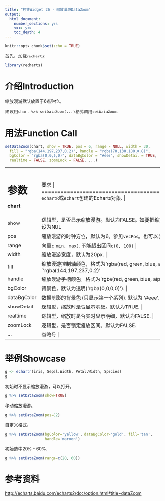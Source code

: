 ```yaml
---
title: "控件Widget 26 - 缩放漫游DataZoom"
output: 
  html_document: 
    number_sections: yes
    toc: yes
    toc_depth: 4
---
```


```r
knitr::opts_chunk$set(echo = TRUE)
```

首先，加载`recharts`:
```r
library(recharts)
```

# 介绍Introduction

缩放漫游默认放置于6点钟位。

建议用`chart %>% setDataZoom(...)`格式调用`setDataZoom`.

# 用法Function Call

```r
setDataZoom(chart, show = TRUE, pos = 6, range = NULL, width = 30,
  fill = "rgba(144,197,237,0.2)", handle = "rgba(70,130,180,0.8)",
  bgColor = "rgba(0,0,0,0)", dataBgColor = "#eee", showDetail = TRUE,
  realtime = FALSE, zoomLock = FALSE, ...)
```

+-------------+----------------------------------------------------------------+
|   参数      |  要求                                               |
+=============+================================================================+
| **chart**   | `echartR`或`echart`创建的Echarts对象.  |
+-------------+----------------------------------------------------------------+
| show        | 逻辑型，是否显示缩放漫游。默认为FALSE。如要把缩放漫游部件整体从Echarts对象中移除，设为NULL. |
+-------------+----------------------------------------------------------------+
| pos         | 缩放漫游的时钟方位，默认为6，参见`vecPos`。也可以自定义方位向量`c(x, y, orient)`. |
+-------------+----------------------------------------------------------------+
| range       | 向量`c(min, max)`. 不能超出区间`c(0, 100)` |
+-------------+----------------------------------------------------------------+
| width       | 缩放漫游宽度，默认为20px. |
+-------------+----------------------------------------------------------------+
| fill        | 缩放漫游控制轴颜色，格式为'rgba(red, green, blue, alpha)'，默认为`'rgba(144,197,237,0.2)'` ("#90C5ED33"). |
+-------------+----------------------------------------------------------------+
| handle      | 缩放漫游手柄颜色，格式为'rgba(red, green, blue, alpha)'，默认为`'rgba(70,130,180,0.8)'` ("#4682B4CC"). |
+-------------+----------------------------------------------------------------+
| bgColor     | 背景色，默认为透明('rgba(0,0,0,0)'). |
+-------------+----------------------------------------------------------------+
| dataBgColor | 数据剪影的背景色 (只显示第一个系列). 默认为 '#eee'. |
+-------------+----------------------------------------------------------------+
| showDetail  | 逻辑型，缩放时是否显示明细。默认为TRUE. |
+-------------+----------------------------------------------------------------+
| realtime    | 逻辑型，缩放时是否实时显示明细，默认为FALSE. |
+-------------+----------------------------------------------------------------+
| zoomLock    | 逻辑型，是否锁定缩放区间。默认为FALSE. |
+-------------+----------------------------------------------------------------+
| ...         | 省略号 |
+-------------+----------------------------------------------------------------+

# 举例Showcase

```r
g <- echartr(iris, Sepal.Width, Petal.Width, Species)
g
```

初始时不显示缩放漫游，可以打开。
```r
g %>% setDataZoom(show=TRUE)
```

移动缩放漫游。
```r
g %>% setDataZoom(pos=12)
```

自定义格式。
```r
g %>% setDataZoom(bgColor='yellow', dataBgColor='gold', fill='tan',
                  handle='maroon')
```

初始选中20% - 60%.

```r
g %>% setDataZoom(range=c(20, 60))
```

# 参考资料

<http://echarts.baidu.com/echarts2/doc/option.html#title~dataZoom>
